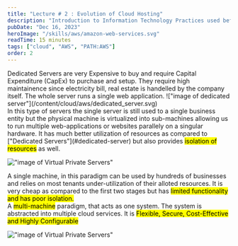 ```yaml
---
title: "Lecture # 2 : Evolution of Cloud Hosting"
description: "Introduction to Information Technology Practices used before Cloud Computing"
pubDate: "Dec 16, 2023"
heroImage: "/skills/aws/amazon-web-services.svg"
readTime: 15 minutes
tags: ["cloud", "AWS", "PATH:AWS"]
order: 2
---
```



<Section link="dedicated-server" title="Stage #1: Dedicated Server"/>
Dedicated Servers are very Expensive to buy and require Capital Expenditure (CapEx) to purchase and setup.
They require high maintainence since electricity bill, real estate is handelled by the company itself.
The whole server runs a single web application.
!["image of dedicated server"](/content/cloud/aws/dedicated_server.svg)

<Section link="virtual-private-server" title="Stage #2: Virtual Private Servers"/>
In this type of servers the single server is still used to a single business entity  but the physical machine is 
virtualized into sub-machines allowing us to run multiple web-applications or websites parallely on a singular hardware.
It has much better utilization of resources as compared to ["Dedicated Servers"](#dedicated-server) but also provides <mark> isolation
of resources</mark> as well.

!["image of Virtual Private Servers"](/content/cloud/aws/vps.svg)

<Section link="shared-hosting" title="Stage #3: Shared Hosting"/>
A single machine, in this paradigm can be used by hundreds of businesses and relies on most tenants under-utilization of their alloted
resources. It is very cheap as compared to the first two stages but has <mark> limited functionality and has poor isolation. </mark>

<Section link="cloud-hosting" title="Stage #4: Cloud Hosting"/>
A <mark>multi-machine</mark> paradigm, that acts as one system. The system is abstracted into multiple cloud services.
It is <mark> Flexible, Secure, Cost-Effective and Highly Configurable </mark>

!["image of Virtual Private Servers"](/content/cloud/aws/cloud_hosting.svg)